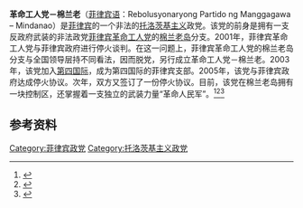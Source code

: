 '''革命工人党－棉兰老'''（[[菲律宾语|菲律宾语]]：Rebolusyonaryong Partido ng Manggagawa – Mindanao）是[[菲律宾|菲律宾]]的一个非法的[[托洛茨基主义|托洛茨基主义]]政党。该党的前身是拥有一支反政府武装的非法政党[[菲律宾革命工人党|菲律宾革命工人党]]的[[棉兰老岛|棉兰老岛]]分支。2001年，菲律宾革命工人党与菲律宾政府进行停火谈判。在这一问题上，菲律宾革命工人党的棉兰老岛分支与全国领导层持不同看法，因而脱党，另行成立革命工人党－棉兰老。2003年，该党加入[[第四国际|第四国际]]，成为第四国际的菲律宾支部。2005年，该党与菲律宾政府达成停火协议。次年，双方又签订了一份停火协议。目前，该党在棉兰老岛拥有一块控制区，还掌握着一支独立的武装力量“革命人民军”。<ref>{{Cite web |url=http://www.grenzeloos.org/jl/?page_id=2 |title="About the RPM-M" |access-date=2016-08-16 |archive-date=2020-11-25 |archive-url=https://web.archive.org/web/20201125213654/https://www.grenzeloos.org/jl/?page_id=2 |dead-url=no }}</ref><ref>{{Cite web |url=http://www.internationalviewpoint.org/spip.php?article1945 |title=The Revolutionary Workers’ Party-Mindanao (RPM-M) and the Left in the Philippines |access-date=2016-08-16 |archive-date=2021-02-24 |archive-url=https://web.archive.org/web/20210224214432/https://internationalviewpoint.org/spip.php?article1945 |dead-url=no }}</ref><ref>{{Cite web |url=https://www.solidarity-us.org/site/node/4387 |title=Statement of the Revolutionary Workers' Party-Mindanao/Revolutionary Peoples’ Army (RPM-M/RPA) on the GPH-MILF Peace Process and the Mamasapano Incident |access-date=2016-08-16 |archive-date=2019-06-12 |archive-url=https://web.archive.org/web/20190612211350/https://solidarity-us.org/site/node/4387/ |dead-url=no }}</ref>

==参考资料==
{{reflist}}
{{菲律宾政党}}
[[Category:菲律宾政党|Category:菲律宾政党]]
[[Category:托洛茨基主义政党|Category:托洛茨基主义政党]]